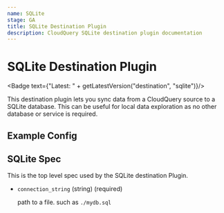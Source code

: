 ```yaml
---
name: SQLite
stage: GA
title: SQLite Destination Plugin
description: CloudQuery SQLite destination plugin documentation
---
```

# SQLite Destination Plugin


<Badge text={"Latest: " + getLatestVersion("destination", "sqlite")}/>

This destination plugin lets you sync data from a CloudQuery source to a SQLite database. This can be useful for local data exploration as no other database or service is required.

## Example Config

<Configuration />

## SQLite Spec

This is the top level spec used by the SQLite destination Plugin.

- `connection_string` (string) (required)

  path to a file. such as `./mydb.sql`